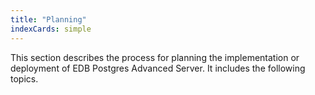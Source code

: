 ```yaml
---
title: "Planning"
indexCards: simple
---
```


This section describes the process for planning the implementation or deployment of EDB Postgres Advanced Server. It includes the following topics.
